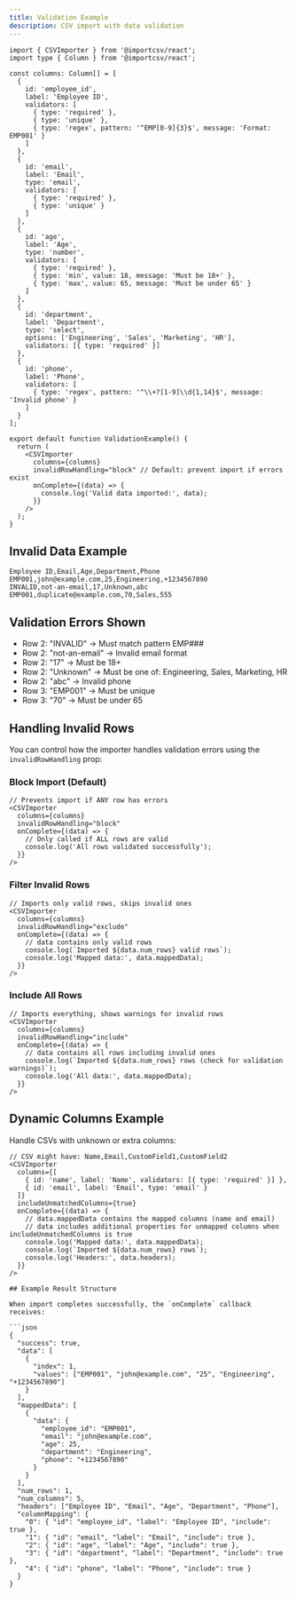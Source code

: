 ```yaml
---
title: Validation Example
description: CSV import with data validation
---
```


```tsx
import { CSVImporter } from '@importcsv/react';
import type { Column } from '@importcsv/react';

const columns: Column[] = [
  {
    id: 'employee_id',
    label: 'Employee ID',
    validators: [
      { type: 'required' },
      { type: 'unique' },
      { type: 'regex', pattern: '^EMP[0-9]{3}$', message: 'Format: EMP001' }
    ]
  },
  {
    id: 'email',
    label: 'Email',
    type: 'email',
    validators: [
      { type: 'required' },
      { type: 'unique' }
    ]
  },
  {
    id: 'age',
    label: 'Age',
    type: 'number',
    validators: [
      { type: 'required' },
      { type: 'min', value: 18, message: 'Must be 18+' },
      { type: 'max', value: 65, message: 'Must be under 65' }
    ]
  },
  {
    id: 'department',
    label: 'Department',
    type: 'select',
    options: ['Engineering', 'Sales', 'Marketing', 'HR'],
    validators: [{ type: 'required' }]
  },
  {
    id: 'phone',
    label: 'Phone',
    validators: [
      { type: 'regex', pattern: '^\\+?[1-9]\\d{1,14}$', message: 'Invalid phone' }
    ]
  }
];

export default function ValidationExample() {
  return (
    <CSVImporter
      columns={columns}
      invalidRowHandling="block" // Default: prevent import if errors exist
      onComplete={(data) => {
        console.log('Valid data imported:', data);
      }}
    />
  );
}
```

## Invalid Data Example

```csv
Employee ID,Email,Age,Department,Phone
EMP001,john@example.com,25,Engineering,+1234567890
INVALID,not-an-email,17,Unknown,abc
EMP001,duplicate@example.com,70,Sales,555
```

## Validation Errors Shown

- Row 2: "INVALID" → Must match pattern EMP###
- Row 2: "not-an-email" → Invalid email format
- Row 2: "17" → Must be 18+
- Row 2: "Unknown" → Must be one of: Engineering, Sales, Marketing, HR
- Row 2: "abc" → Invalid phone
- Row 3: "EMP001" → Must be unique
- Row 3: "70" → Must be under 65

## Handling Invalid Rows

You can control how the importer handles validation errors using the `invalidRowHandling` prop:

### Block Import (Default)
```tsx
// Prevents import if ANY row has errors
<CSVImporter
  columns={columns}
  invalidRowHandling="block"
  onComplete={(data) => {
    // Only called if ALL rows are valid
    console.log('All rows validated successfully');
  }}
/>
```

### Filter Invalid Rows
```tsx
// Imports only valid rows, skips invalid ones
<CSVImporter
  columns={columns}
  invalidRowHandling="exclude"
  onComplete={(data) => {
    // data contains only valid rows
    console.log(`Imported ${data.num_rows} valid rows`);
    console.log('Mapped data:', data.mappedData);
  }}
/>
```

### Include All Rows
```tsx
// Imports everything, shows warnings for invalid rows
<CSVImporter
  columns={columns}
  invalidRowHandling="include"
  onComplete={(data) => {
    // data contains all rows including invalid ones
    console.log(`Imported ${data.num_rows} rows (check for validation warnings)`);
    console.log('All data:', data.mappedData);
  }}
/>
```

## Dynamic Columns Example

Handle CSVs with unknown or extra columns:

```tsx
// CSV might have: Name,Email,CustomField1,CustomField2
<CSVImporter
  columns={[
    { id: 'name', label: 'Name', validators: [{ type: 'required' }] },
    { id: 'email', label: 'Email', type: 'email' }
  ]}
  includeUnmatchedColumns={true}
  onComplete={(data) => {
    // data.mappedData contains the mapped columns (name and email)
    // data includes additional properties for unmapped columns when includeUnmatchedColumns is true
    console.log('Mapped data:', data.mappedData);
    console.log(`Imported ${data.num_rows} rows`);
    console.log('Headers:', data.headers);
  }}
/>

## Example Result Structure

When import completes successfully, the `onComplete` callback receives:

```json
{
  "success": true,
  "data": [
    {
      "index": 1,
      "values": ["EMP001", "john@example.com", "25", "Engineering", "+1234567890"]
    }
  ],
  "mappedData": [
    {
      "data": {
        "employee_id": "EMP001",
        "email": "john@example.com",
        "age": 25,
        "department": "Engineering",
        "phone": "+1234567890"
      }
    }
  ],
  "num_rows": 1,
  "num_columns": 5,
  "headers": ["Employee ID", "Email", "Age", "Department", "Phone"],
  "columnMapping": {
    "0": { "id": "employee_id", "label": "Employee ID", "include": true },
    "1": { "id": "email", "label": "Email", "include": true },
    "2": { "id": "age", "label": "Age", "include": true },
    "3": { "id": "department", "label": "Department", "include": true },
    "4": { "id": "phone", "label": "Phone", "include": true }
  }
}